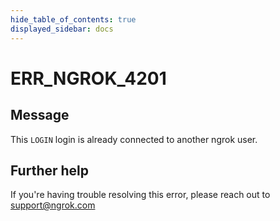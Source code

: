 ```yaml
---
hide_table_of_contents: true
displayed_sidebar: docs
---
```



# ERR_NGROK_4201

## Message

This `LOGIN` login is already connected to another ngrok user.

<ErrorDetails error="err_ngrok_4201" />

## Further help

If you're having trouble resolving this error, please reach out to [support@ngrok.com](mailto:support@ngrok.com?subject=Help%20with%20ERR_NGROK_4201)
